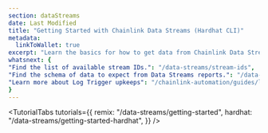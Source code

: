 ```yaml
---
section: dataStreams
date: Last Modified
title: "Getting Started with Chainlink Data Streams (Hardhat CLI)"
metadata:
  linkToWallet: true
excerpt: "Learn the basics for how to get data from Chainlink Data Streams."
whatsnext: {
"Find the list of available stream IDs.": "/data-streams/stream-ids",
"Find the schema of data to expect from Data Streams reports.": "/data-streams/reference/report-schema",
"Learn more about Log Trigger upkeeps": "/chainlink-automation/guides/log-trigger/",
}
---
```



<TutorialTabs
  tutorials={{
    remix: "/data-streams/getting-started",
    hardhat: "/data-streams/getting-started-hardhat",
  }}
/>

<DataStreams section="dsNotes" />

<DataStreams section="gettingStartedHardhat" />

